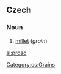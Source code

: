==Czech==

===Noun===
{{cs-noun|g=n}}

# [[millet]] (''grain'')

[[Category:cs:Grains]]

[[sl:proso]]